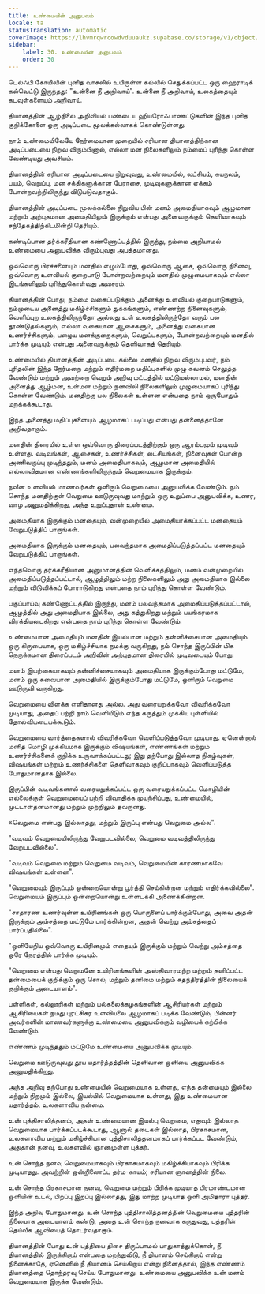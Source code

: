 ```yaml
---
title: உண்மையின் அனுபவம்
locale: ta
statusTranslation: automatic
coverImage: https://lhvmrqwrcowdvduuaukz.supabase.co/storage/v1/object/public/strapi-uploads/small_cover-educacion-fundamental.webp-2d51a7828a2b1309555be27f7e2a61a0.webp
sidebar:
    label: 30. உண்மையின் அனுபவம்
    order: 30
---
```

டெல்ஃபி கோயிலின் புனித வாசலில் உயிருள்ள கல்லில் செதுக்கப்பட்ட ஒரு ஹைராடிக் கல்வெட்டு இருந்தது: "உன்னை நீ அறிவாய்". உன்னை நீ அறிவாய், உலகத்தையும் கடவுள்களையும் அறிவாய்.

தியானத்தின் ஆழ்நிலை அறிவியல் பண்டைய ஹியரோஃபாண்ட்டுகளின் இந்த புனித குறிக்கோளை ஒரு அடிப்படை மூலக்கல்லாகக் கொண்டுள்ளது.

நாம் உண்மையிலேயே நேர்மையான முறையில் சரியான தியானத்திற்கான அடிப்படையை நிறுவ விரும்பினால், எல்லா மன நிலைகளிலும் நம்மைப் புரிந்து கொள்ள வேண்டியது அவசியம்.

தியானத்தின் சரியான அடிப்படையை நிறுவுவது, உண்மையில், லட்சியம், சுயநலம், பயம், வெறுப்பு, மன சக்திகளுக்கான பேராசை, முடிவுகளுக்கான ஏக்கம் போன்றவற்றிலிருந்து விடுபடுவதாகும்.

தியானத்தின் அடிப்படை மூலக்கல்லை நிறுவிய பின் மனம் அமைதியாகவும் ஆழமான மற்றும் அற்புதமான அமைதியிலும் இருக்கும் என்பது அனைவருக்கும் தெளிவாகவும் சந்தேகத்திற்கிடமின்றி தெரியும்.

கண்டிப்பான தர்க்கரீதியான கண்ணோட்டத்தில் இருந்து, நம்மை அறியாமல் உண்மையை அனுபவிக்க விரும்புவது அபத்தமானது.

ஒவ்வொரு பிரச்சனையும் மனதில் எழும்போது, ஒவ்வொரு ஆசை, ஒவ்வொரு நினைவு, ஒவ்வொரு உளவியல் குறைபாடு போன்றவற்றையும் மனதில் முழுமையாகவும் எல்லா இடங்களிலும் புரிந்துகொள்வது அவசரம்.

தியானத்தின் போது, நம்மை வகைப்படுத்தும் அனைத்து உளவியல் குறைபாடுகளும், நம்முடைய அனைத்து மகிழ்ச்சிகளும் துக்கங்களும், எண்ணற்ற நினைவுகளும், வெளிப்புற உலகத்திலிருந்தோ அல்லது உள் உலகத்திலிருந்தோ வரும் பல தூண்டுதல்களும், எல்லா வகையான ஆசைகளும், அனைத்து வகையான உணர்ச்சிகளும், பழைய மனக்குறைகளும், வெறுப்புகளும், போன்றவற்றையும் மனதில் பார்க்க முடியும் என்பது அனைவருக்கும் தெளிவாகத் தெரியும்.

உண்மையில் தியானத்தின் அடிப்படை கல்லை மனதில் நிறுவ விரும்புபவர், நம் புரிதலின் இந்த நேர்மறை மற்றும் எதிர்மறை மதிப்புகளில் முழு கவனம் செலுத்த வேண்டும் மற்றும் அவற்றை வெறும் அறிவு மட்டத்தில் மட்டுமல்லாமல், மனதின் அனைத்து ஆழ்மன, உள்மன மற்றும் நனவிலி நிலைகளிலும் முழுமையாகப் புரிந்து கொள்ள வேண்டும். மனதிற்கு பல நிலைகள் உள்ளன என்பதை நாம் ஒருபோதும் மறக்கக்கூடாது.

இந்த அனைத்து மதிப்புகளையும் ஆழமாகப் படிப்பது என்பது தன்னைத்தானே அறிவதாகும்.

மனதின் திரையில் உள்ள ஒவ்வொரு திரைப்படத்திற்கும் ஒரு ஆரம்பமும் முடிவும் உள்ளது. வடிவங்கள், ஆசைகள், உணர்ச்சிகள், லட்சியங்கள், நினைவுகள் போன்ற அணிவகுப்பு முடிந்ததும், மனம் அமைதியாகவும், ஆழமான அமைதியில் எல்லாவிதமான எண்ணங்களிலிருந்தும் வெறுமையாக இருக்கும்.

நவீன உளவியல் மாணவர்கள் ஒளிரும் வெறுமையை அனுபவிக்க வேண்டும். நம் சொந்த மனதிற்குள் வெறுமை ஊடுருவுவது மாற்றும் ஒரு உறுப்பை அனுபவிக்க, உணர, வாழ அனுமதிக்கிறது, அந்த உறுப்புதான் உண்மை.

அமைதியாக இருக்கும் மனதையும், வன்முறையில் அமைதியாக்கப்பட்ட மனதையும் வேறுபடுத்திப் பாருங்கள்.

அமைதியாக இருக்கும் மனதையும், பலவந்தமாக அமைதிப்படுத்தப்பட்ட மனதையும் வேறுபடுத்திப் பாருங்கள்.

எந்தவொரு தர்க்கரீதியான அனுமானத்தின் வெளிச்சத்திலும், மனம் வன்முறையில் அமைதிப்படுத்தப்பட்டால், ஆழத்திலும் மற்ற நிலைகளிலும் அது அமைதியாக இல்லை மற்றும் விடுவிக்கப் போராடுகிறது என்பதை நாம் புரிந்து கொள்ள வேண்டும்.

பகுப்பாய்வு கண்ணோட்டத்தில் இருந்து, மனம் பலவந்தமாக அமைதிப்படுத்தப்பட்டால், ஆழத்தில் அது அமைதியாக இல்லை, அது கத்துகிறது மற்றும் பயங்கரமாக விரக்தியடைகிறது என்பதை நாம் புரிந்து கொள்ள வேண்டும்.

உண்மையான அமைதியும் மனதின் இயல்பான மற்றும் தன்னிச்சையான அமைதியும் ஒரு கிருபையாக, ஒரு மகிழ்ச்சியாக நமக்கு வருகிறது, நம் சொந்த இருப்பின் மிக நெருக்கமான திரைப்படம் அறிவின் அற்புதமான திரையில் முடிவடையும் போது.

மனம் இயற்கையாகவும் தன்னிச்சையாகவும் அமைதியாக இருக்கும்போது மட்டுமே, மனம் ஒரு சுவையான அமைதியில் இருக்கும்போது மட்டுமே, ஒளிரும் வெறுமை ஊடுருவி வருகிறது.

வெறுமையை விளக்க எளிதானது அல்ல. அது வரையறுக்கவோ விவரிக்கவோ முடியாது, அதைப் பற்றி நாம் வெளியிடும் எந்த கருத்தும் முக்கிய புள்ளியில் தோல்வியடையக்கூடும்.

வெறுமையை வார்த்தைகளால் விவரிக்கவோ வெளிப்படுத்தவோ முடியாது. ஏனென்றால் மனித மொழி முக்கியமாக இருக்கும் விஷயங்கள், எண்ணங்கள் மற்றும் உணர்ச்சிகளைக் குறிக்க உருவாக்கப்பட்டது; இது தற்போது இல்லாத நிகழ்வுகள், விஷயங்கள் மற்றும் உணர்ச்சிகளை தெளிவாகவும் குறிப்பாகவும் வெளிப்படுத்த போதுமானதாக இல்லை.

இருப்பின் வடிவங்களால் வரையறுக்கப்பட்ட ஒரு வரையறுக்கப்பட்ட மொழியின் எல்லைக்குள் வெறுமையைப் பற்றி விவாதிக்க முயற்சிப்பது, உண்மையில், முட்டாள்தனமானது மற்றும் முற்றிலும் தவறானது.

«வெறுமை என்பது இல்லாதது, மற்றும் இருப்பு என்பது வெறுமை அல்ல".

"வடிவம் வெறுமையிலிருந்து வேறுபடவில்லை, வெறுமை வடிவத்திலிருந்து வேறுபடவில்லை".

"வடிவம் வெறுமை மற்றும் வெறுமை வடிவம், வெறுமையின் காரணமாகவே விஷயங்கள் உள்ளன".

"வெறுமையும் இருப்பும் ஒன்றையொன்று பூர்த்தி செய்கின்றன மற்றும் எதிர்க்கவில்லை". வெறுமையும் இருப்பும் ஒன்றையொன்று உள்ளடக்கி அணைக்கின்றன.

"சாதாரண உணர்வுள்ள உயிரினங்கள் ஒரு பொருளைப் பார்க்கும்போது, அவை அதன் இருக்கும் அம்சத்தை மட்டுமே பார்க்கின்றன, அதன் வெற்று அம்சத்தைப் பார்ப்பதில்லை".

"ஒளியேறிய ஒவ்வொரு உயிரினமும் எதையும் இருக்கும் மற்றும் வெற்று அம்சத்தை ஒரே நேரத்தில் பார்க்க முடியும்.

"வெறுமை என்பது வெறுமனே உயிரினங்களின் அஸ்திவாரமற்ற மற்றும் தனிப்பட்ட தன்மையைக் குறிக்கும் ஒரு சொல், மற்றும் தனிமை மற்றும் சுதந்திரத்தின் நிலையைக் குறிக்கும் அடையாளம்".

பள்ளிகள், கல்லூரிகள் மற்றும் பல்கலைக்கழகங்களின் ஆசிரியர்கள் மற்றும் ஆசிரியைகள் நமது புரட்சிகர உளவியலை ஆழமாகப் படிக்க வேண்டும், பின்னர் அவர்களின் மாணவர்களுக்கு உண்மையை அனுபவிக்கும் வழியைக் கற்பிக்க வேண்டும்.

எண்ணம் முடிந்ததும் மட்டுமே உண்மையை அனுபவிக்க முடியும்.

வெறுமை ஊடுருவுவது தூய யதார்த்தத்தின் தெளிவான ஒளியை அனுபவிக்க அனுமதிக்கிறது.

அந்த அறிவு தற்போது உண்மையில் வெறுமையாக உள்ளது, எந்த தன்மையும் இல்லை மற்றும் நிறமும் இல்லை, இயல்பில் வெறுமையாக உள்ளது, இது உண்மையான யதார்த்தம், உலகளாவிய நன்மை.

உன் புத்திசாலித்தனம், அதன் உண்மையான இயல்பு வெறுமை, எதுவும் இல்லாத வெறுமையாக பார்க்கப்படக்கூடாது, ஆனால் தடைகள் இல்லாத, பிரகாசமான, உலகளாவிய மற்றும் மகிழ்ச்சியான புத்திசாலித்தனமாகப் பார்க்கப்பட வேண்டும், அதுதான் நனவு, உலகளவில் ஞானமுள்ள புத்தர்.

உன் சொந்த நனவு வெறுமையாகவும் பிரகாசமாகவும் மகிழ்ச்சியாகவும் பிரிக்க முடியாதது. அவற்றின் ஒன்றிணைப்பு தர்ம-காயம்; சரியான ஞானத்தின் நிலை.

உன் சொந்த பிரகாசமான நனவு, வெறுமை மற்றும் பிரிக்க முடியாத பிரமாண்டமான ஒளியின் உடல், பிறப்பு இறப்பு இல்லாதது, இது மாற்ற முடியாத ஒளி அமிதாரா புத்தர்.

இந்த அறிவு போதுமானது. உன் சொந்த புத்திசாலித்தனத்தின் வெறுமையை புத்தரின் நிலையாக அடையாளம் கண்டு, அதை உன் சொந்த நனவாக கருதுவது, புத்தரின் தெய்வீக ஆவியைத் தொடர்வதாகும்.

தியானத்தின் போது உன் புத்தியை திசை திருப்பாமல் பாதுகாத்துக்கொள், நீ தியானத்தில் இருக்கிறாய் என்பதை மறந்துவிடு, நீ தியானம் செய்கிறாய் என்று நினைக்காதே, ஏனெனில் நீ தியானம் செய்கிறாய் என்று நினைத்தால், இந்த எண்ணம் தியானத்தை தொந்தரவு செய்ய போதுமானது. உண்மையை அனுபவிக்க உன் மனம் வெறுமையாக இருக்க வேண்டும்.
